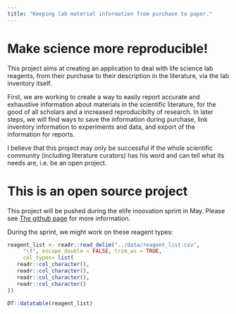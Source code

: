 ```yaml
---
title: "Keeping lab material information from purchase to paper."
---
```


# Make science more reproducible!
This project aims at creating an application to deal with life science lab reagents, from their purchase to their description in the literature, via the lab inventory itself.

First, we are working to create a way to easily report accurate and exhaustive information about materials in the scientific literature, for the good of all scholars and a increased reproducibilty of research.
In later steps, we will find ways to save the information during purchase, link inventory information to experiments and data, and export of the information for reports.

I believe that this project may only be successful if the whole scientific community (including literature curators) has his word and can tell what its needs are, i.e. be an open project.



# This is an open source project

This project will be pushed during the elife inoovation sprint in May. Please see [The github page](https://github.com/jcolomb/reagentsio_website) for more information.

During the sprint, we might work on these reagent types:

```r
reagent_list <- readr::read_delim("../data/reagent_list.csv", 
     "\t", escape_double = FALSE, trim_ws = TRUE,
     col_types= list(
   readr::col_character(),
   readr::col_character(),
   readr::col_character(),
   readr::col_character()
))

DT::datatable(reagent_list)
```

